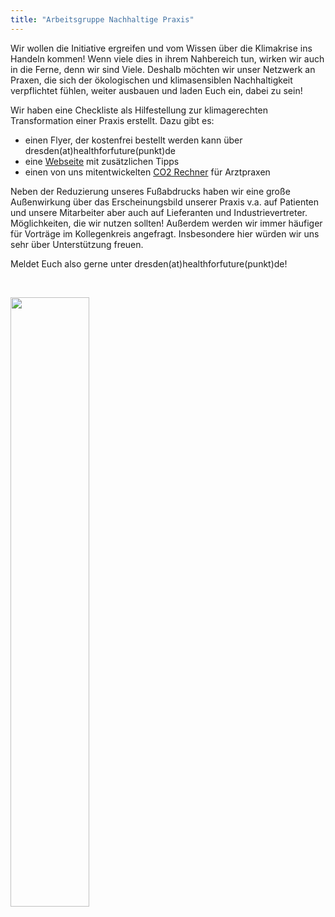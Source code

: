 ```yaml
---
title: "Arbeitsgruppe Nachhaltige Praxis"
---
```


Wir wollen die Initiative ergreifen und vom Wissen über die Klimakrise ins Handeln kommen! Wenn viele dies in ihrem Nahbereich tun, wirken wir auch in die Ferne, denn wir sind Viele. Deshalb möchten wir unser Netzwerk an Praxen, die sich der ökologischen und klimasensiblen Nachhaltigkeit verpflichtet fühlen,  weiter ausbauen und laden Euch ein, dabei zu sein!

Wir haben eine Checkliste als Hilfestellung zur klimagerechten Transformation einer Praxis erstellt. Dazu gibt es:

* einen Flyer, der kostenfrei bestellt werden kann über dresden(at)healthforfuture(punkt)de
* eine [Webseite](https://www.initiative-nachhaltige-praxis.de/) mit zusätzlichen Tipps
* einen von uns mitentwickelten [CO2 Rechner](https://www.thankyounature.org/medizinische-praxis) für Arztpraxen

Neben der Reduzierung unseres Fußabdrucks haben wir eine große Außenwirkung über das Erscheinungsbild unserer Praxis v.a. auf Patienten und unsere Mitarbeiter aber auch auf Lieferanten und Industrievertreter. Möglichkeiten, die wir nutzen sollten! Außerdem werden wir immer häufiger für Vorträge im Kollegenkreis angefragt. Insbesondere hier würden wir uns sehr über Unterstützung freuen. 

Meldet Euch also gerne unter dresden(at)healthforfuture(punkt)de!

<br>

![](/arbeitsgruppen/images/logo_nachhaltige_praxis.png){width='50%'}